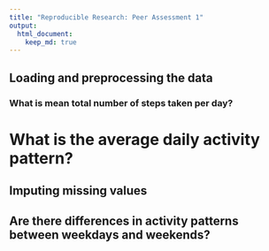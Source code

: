```yaml
---
title: "Reproducible Research: Peer Assessment 1"
output: 
  html_document:
    keep_md: true
---
```



## Loading and preprocessing the data


### What is mean total number of steps taken per day?



# What is the average daily activity pattern?



## Imputing missing values



## Are there differences in activity patterns between weekdays and weekends?
